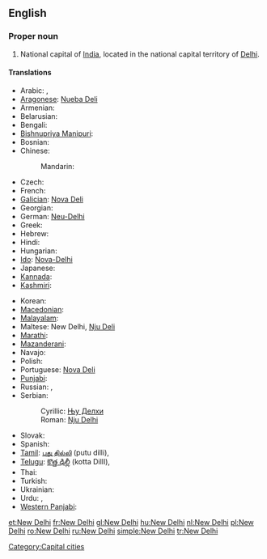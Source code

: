 {{wikipedia}}
==English==

===Proper noun===
{{en-proper noun|sg=[[new|New]] [[Delhi]]}}

# National capital of [[India]], located in the national capital territory of [[Delhi]].

====Translations====
{{trans-top|capital of India}}
* Arabic: {{t-|ar|نيودلهي|f|tr=niyūdilhii}},  {{t|ar|دلهي الجديدة|f|tr=dilhii jadiida}}
* [[Aragonese]]: [[Nueba Deli]]
* Armenian: {{t-|hy|Նյու Դելի|tr=Nyu Deli}}
* Belarusian: {{t|be|Нью-Дэлі|m|tr=N’ju-Déli|xs=Belarusian}}
* Bengali: {{t|bn|নতুন দিল্লি|sc=Beng|xs=Bengali}}
* [[Bishnupriya Manipuri]]: {{tø|bpy|নুৱা দিল্লী}}
* Bosnian: {{t-|bs|Nju Delhi|m}}
* Chinese:
*: Mandarin: {{t-|cmn|新德里|tr=Xīn Délǐ|sc=Hani}}
* Czech: {{t|cs|Nové Dillí|n}}
* French: {{t+|fr|New Delhi}}
* [[Galician]]: [[Nova Deli]]
* Georgian: {{t|ka|ნიუ-დელი|sc=Geor|xs=Georgian}}
* German: [[Neu-Delhi]] {{n}}
* Greek: {{t|el|Νέο Δελχί}}
* Hebrew: {{t|he|ניו דלהי|tr=nyu delhi}}
* Hindi: {{t-|hi|नई दिल्ली|m|tr=Naī Dillī|xs=Hindi}}
* Hungarian: {{t+|hu|Újdelhi}}
* [[Ido]]: [[Nova-Delhi]]
* Japanese: {{t-|ja|ニューデリー|tr=Nyū-Derī}}
* [[Kannada]]: {{t|kn|ನವ ದೆಹಲಿ|sc=Knda|xs=Kannada}}
* [[Kashmiri]]: {{t|ks|नवि दिल्ली|sc=ks-Arab|xs=Kashmiri}}
{{trans-mid}}
* Korean: {{t|ko|뉴델리|tr=Nyudelli}}
* [[Macedonian]]: {{t-|mk|Њу Делхи|n|tr=Nju Délhi}}
* [[Malayalam]]: {{t|ml|ന്യൂ ഡെല്‍ഹി|sc=Mlym|xs=Malayalam}}
* Maltese: New Delhi, [[Nju Deli]]
* [[Marathi]]: {{t|mr|नवी दिल्ली|sc=Deva|xs=Marathi}}
* [[Mazanderani]]: {{tø|mzn|نودهلي}}
* Navajo: {{tø|nv|Délii Ániidí}}
* Polish: {{t|pl|Nowe Delhi|n}}
* Portuguese: [[Nova Deli]]
* [[Punjabi]]: {{t|pa|ਨਵੀਂ ਦਿੱਲੀ|sc=Guru|xs=Punjabi}}
* Russian: {{t-|ru|Нью-Дели|m|tr=N’ju-Déli}} {{indeclinable}},  {{t-|ru|Дели|m|tr=Déli}} {{indeclinable}}
* Serbian:
*: Cyrillic: [[Њу Делхи#Serbian|Њу Делхи]] {{m}}
*: Roman: [[Nju Delhi#Serbian|Nju Delhi]] {{m}}
* Slovak: {{t-|sk|Dillí}}
* Spanish: {{t+|es|Nueva Delhi|f}}
* [[Tamil]]: [[புது தில்லி]] (putu dilli),  {{t|ta|புது தில்லி|tr=putu dilli|xs=Tamil}}
* [[Telugu]]: [[కొత్త ఢిల్లీ]] (kotta DillI),  {{t|te|క్రొత్త ఢిల్లీ|tr=kotta DillI}}
* Thai: {{t|th|นิวเดลี|tr=Niw Dēlī}}
* Turkish: {{t|tr|Yeni Delhi}}
* Ukrainian: {{t|uk|Нью-Делі|m|tr=N’ju-Déli|xs=Ukrainian}}
* Urdu: {{t|ur|نئی دہلی|m|tr=Naʾī Dehlī|xs=Urdu}},  {{t|ur|نئی دلی|m|tr=Naʾī Dillī|xs=Urdu}}
* [[Western Panjabi]]: {{tø|pnb|نئی دلی}}
{{trans-bottom}}

[[Category:Capital cities]]

[[et:New Delhi]]
[[fr:New Delhi]]
[[gl:New Delhi]]
[[hu:New Delhi]]
[[nl:New Delhi]]
[[pl:New Delhi]]
[[ro:New Delhi]]
[[ru:New Delhi]]
[[simple:New Delhi]]
[[tr:New Delhi]]